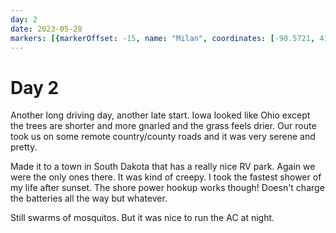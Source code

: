 ```yaml
---
day: 2
date: 2023-05-28
markers: [{markerOffset: -15, name: "Milan", coordinates: [-90.5721, 41.4531]}, {markerOffset: -15, name: "Armour", coordinates: [-98.3467, 43.3186]}]
---
```

# Day 2

Another long driving day, another late start. Iowa looked like Ohio except the trees are shorter and more gnarled and the grass feels drier. Our route took us on some remote country/county roads and it was very serene and pretty.

Made it to a town in South Dakota that has a really nice RV park. Again we were the only ones there. It was kind of creepy. I took the fastest shower of my life after sunset. The shore power hookup works though! Doesn't charge the batteries all the way but whatever.

Still swarms of mosquitos. But it was nice to run the AC at night.
